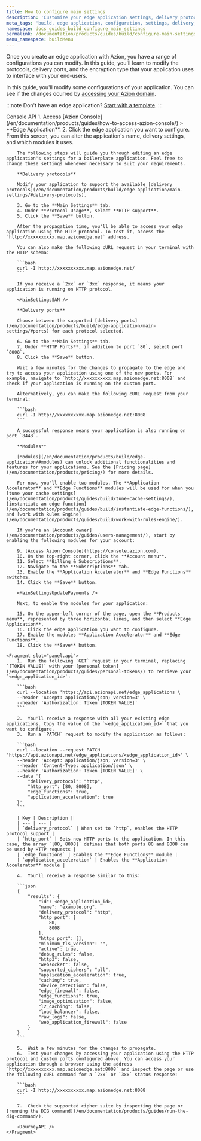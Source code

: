```yaml
---
title: How to configure main settings
description: 'Customize your edge application settings, delivery protocols and modules.'
meta_tags: 'build, edge application, configuration, settings, delivery, http, ports, http3'
namespace: docs_guides_build_configure_main_settings
permalink: /documentation/products/guides/build/configure-main-settings/
menu_namespace: buildMenu
---
```



<InterfaceNote />

Once you create an edge application with Azion, you have a range of configurations you can modify. In this guide, you'll learn to modify the protocols, delivery ports, and the encryption type that your application uses to interface with your end-users.

In this guide, you'll modify some configurations of your application. You can see if the changes ocurred by [accessing your Azion domain](/en/documentation/products/guides/configure-a-domain/).

:::note
Don't have an edge application? [Start with a template](/en/documentation/products/start-with-a-template/).
:::

<Tabs client:visible>
	<Fragment slot="tab.console">Console</Fragment>
	<Fragment slot="tab.api">API</Fragment>

<Fragment slot="panel.console">
        1. Access [Azion Console](/en/documentation/products/guides/how-to-access-azion-console/) > **Edge Application**.
        2. Click the edge application you want to configure. From this screen, you can alter the application's name, delivery settings, and which modules it uses.

        The following steps will guide you through editing an edge application's settings for a boilerplate application. Feel free to change these settings whenever necessary to suit your requirements.

        **Delivery protocols**

        Modify your application to support the available [delivery protocols](/en/documentation/products/build/edge-application/main-settings/#delivery-protocols).

        3. Go to the **Main Settings** tab.
        4. Under **Protocol Usage**, select **HTTP support**.
        5. Click the **Save** button.

        After the propagation time, you'll be able to access your edge application using the HTTP protocol. To test it, access the `http://xxxxxxxxxx.map.azionedge.net` address.
        
        You can also make the following cURL request in your terminal with the HTTP schema:

        ```bash
        curl -I http://xxxxxxxxxx.map.azionedge.net/
        ```

        If you receive a `2xx` or `3xx` response, it means your application is running on HTTP protocol.

        <MainSettingsSAN />

        **Delivery ports**

        Choose between the supported [delivery ports](/en/documentation/products/build/edge-application/main-settings/#ports) for each protocol selected.

        6. Go to the **Main Settings** tab.
        7. Under **HTTP Ports**, in addition to port `80`, select port `8008`.
        8. Click the **Save** button.

        Wait a few minutes for the changes to propagate to the edge and try to access your application using one of the new ports. For example, navigate to `http://xxxxxxxxxx.map.azionedge.net:8008` and check if your application is running on the custom port.

        Alternatively, you can make the following cURL request from your terminal:

        ```bash
        curl -I http://xxxxxxxxxx.map.azionedge.net:8008
        ```

        A successful response means your application is also running on port `8443`.

        **Modules**

        [Modules](/en/documentation/products/build/edge-application/#modules) can unlock additional functionalities and features for your applications. See the [Pricing page](/en/documentation/products/pricing/) for more details.

        For now, you'll enable two modules. The **Application Accelerator** and **Edge Functions** modules will be used for when you [tune your cache settings](/en/documentation/products/guides/build/tune-cache-settings/), [instantiate an edge function](/en/documentation/products/guides/build/instantiate-edge-functions/), and [work with Rules Engine](/en/documentation/products/guides/build/work-with-rules-engine/). 

        If you're an [Account owner](/en/documentation/products/guides/users-management/), start by enabling the following modules for your account:

        9. [Access Azion Console](https://console.azion.com).
        10. On the top-right corner, click the **Account menu**.
        11. Select **Billing & Subscriptions**.
        12. Navigate to the **Subscriptions** tab.
        13. Enable the **Application Accelerator** and **Edge Functions** switches.
        14. Click the **Save** button.

        <MainSettingsUpdatePayments />

        Next, to enable the modules for your application:
        
        15. On the upper-left corner of the page, open the **Products menu**, represented by three horizontal lines, and then select **Edge Application**.
        16. Click the edge application you want to configure.
        17. Enable the modules **Application Accelerator** and **Edge Functions**.
        18. Click the **Save** button.
</Fragment>

	<Fragment slot="panel.api">
        1.  Run the following `GET` request in your terminal, replacing `[TOKEN VALUE]` with your [personal token](/en/documentation/products/guides/personal-tokens/) to retrieve your `<edge_application_id>`:

        ```bash
        curl --location 'https://api.azionapi.net/edge_applications \
        --header 'Accept: application/json; version=3' \
        --header 'Authorization: Token [TOKEN VALUE]'
        ```

        2.  You'll receive a response with all your existing edge applications. Copy the value of the `<edge_application_id>` that you want to configure.
        3.  Run a `PATCH` request to modify the application as follows:

        ```bash
        curl --location --request PATCH 'https://api.azionapi.net/edge_applications/<edge_application_id>' \
        --header 'Accept: application/json; version=3' \
        --header 'Content-Type: application/json' \
        --header 'Authorization: Token [TOKEN VALUE]' \
        --data '{
            "delivery_protocol": "http",
            "http_port": [80, 8008],
            "edge_functions": true,
            "application_acceleration": true
        }'
        ```

        | Key | Description |
        | --- | --- |
        | `delivery_protocol` | When set to `http`, enables the HTTP protocol support |
        | `http_port` | Sets new HTTP ports to the application. In this case, the array `[80, 8008]` defines that both ports 80 and 8008 can be used by HTTP requests |
        | `edge_functions` | Enables the **Edge Functions** module |
        | `application_acceleration` | Enables the **Application Accelerator** module |

        4.  You'll receive a response similar to this:

        ```json
        {
            "results": {
                "id": <edge_application_id>,
                "name": "example.org",
                "delivery_protocol": "http",
                "http_port": [
                    80,
                    8008
                ],
                "https_port": [],
                "minimum_tls_version": "",
                "active": true,
                "debug_rules": false,
                "http3": false,
                "websocket": false,
                "supported_ciphers": "all",
                "application_acceleration": true,
                "caching": true,
                "device_detection": false,
                "edge_firewall": false,
                "edge_functions": true,
                "image_optimization": false,
                "l2_caching": false,
                "load_balancer": false,
                "raw_logs": false,
                "web_application_firewall": false
            }
        }
        ```

        5.  Wait a few minutes for the changes to propagate.
        6.  Test your changes by accessing your application using the HTTP protocol and custom ports configured above. You can access your application through a browser using the address `http://xxxxxxxxxx.map.azionedge.net:8008` and inspect the page or use the following cURL command for a `2xx` or `3xx` status response:

        ```bash
        curl -I http://xxxxxxxxxx.map.azionedge.net:8008
        ```

        7.  Check the supported cipher suite by inspecting the page or [running the DIG command](/en/documentation/products/guides/run-the-dig-command/).

        <JourneyAPI />
	</Fragment>
</Tabs>